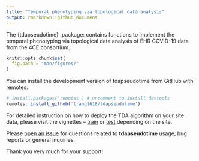 ```yaml
---
title: "Temporal phenotyping via topological data analysis"
output: rmarkdown::github_document
---
```


The {tdapseudotime} :package: contains functions to implement the temporal phenotyping via topological data analysis of EHR COVID-19 data from the 4CE consortium.

```r
knitr::opts_chunk$set(
  fig.path = "man/figures/"
)
```

You can install the development version of tdapseudotime from GitHub with remotes:
```r
# install.packages('remotes') # uncomment to install devtools
remotes::install_github('trang1618/tdapseudotime')
```

For detailed instruction on how to deploy the TDA algorithm on your site data,
please visit the vignettes -- [train](https://trang1618.github.io/tdapseudotime/articles/train.html) or [test](https://trang1618.github.io/tdapseudotime/articles/test.html) depending on the site.

Please [open an issue](https://github.com/trang1618/tdapseudotime/issues/new) for questions related to **tdapseudotime** usage, bug reports or general inquiries.

Thank you very much for your support!

